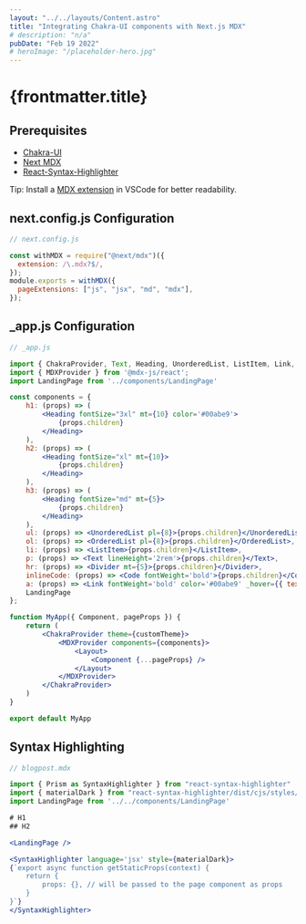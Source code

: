 ```yaml
---
layout: "../../layouts/Content.astro"
title: "Integrating Chakra-UI components with Next.js MDX"
# description: "n/a"
pubDate: "Feb 19 2022"
# heroImage: "/placeholder-hero.jpg"
---
```


# {frontmatter.title}

## Prerequisites

- [Chakra-UI](https://chakra-ui.com/getting-started)
- [Next MDX](https://mdxjs.com/docs/getting-started/#nextjs)
- [React-Syntax-Highlighter](https://www.npmjs.com/package/react-syntax-highlighter)

Tip: Install a [MDX extension](https://marketplace.visualstudio.com/items?itemName=unifiedjs.vscode-mdx) in VSCode for better readability.

## next.config.js Configuration

```jsx
// next.config.js

const withMDX = require("@next/mdx")({
  extension: /\.mdx?$/,
});
module.exports = withMDX({
  pageExtensions: ["js", "jsx", "md", "mdx"],
});
```

## \_app.js Configuration

```jsx
// _app.js

import { ChakraProvider, Text, Heading, UnorderedList, ListItem, Link, ... } from "@chakra-ui/react"
import { MDXProvider } from '@mdx-js/react';
import LandingPage from '../components/LandingPage'

const components = {
    h1: (props) => (
        <Heading fontSize="3xl" mt={10} color='#00abe9'>
            {props.children}
        </Heading>
    ),
    h2: (props) => (
        <Heading fontSize="xl" mt={10}>
            {props.children}
        </Heading>
    ),
    h3: (props) => (
        <Heading fontSize="md" mt={5}>
            {props.children}
        </Heading>
    ),
    ul: (props) => <UnorderedList pl={8}>{props.children}</UnorderedList>,
    ol: (props) => <OrderedList pl={8}>{props.children}</OrderedList>,
    li: (props) => <ListItem>{props.children}</ListItem>,
    p: (props) => <Text lineHeight='2rem'>{props.children}</Text>,
    hr: (props) => <Divider mt={5}>{props.children}</Divider>,
    inlineCode: (props) => <Code fontWeight='bold'>{props.children}</Code>,
    a: (props) => <Link fontWeight='bold' color='#00abe9' _hover={{ textDecoration: 'underline' }} href={props.href} isExternal>{props.children}</Link >,
    LandingPage
};

function MyApp({ Component, pageProps }) {
    return (
        <ChakraProvider theme={customTheme}>
            <MDXProvider components={components}>
                <Layout>
                    <Component {...pageProps} />
                </Layout>
            </MDXProvider>
        </ChakraProvider>
    )
}

export default MyApp
```

## Syntax Highlighting

```jsx
// blogpost.mdx

import { Prism as SyntaxHighlighter } from "react-syntax-highlighter"
import { materialDark } from "react-syntax-highlighter/dist/cjs/styles/prism"
import LandingPage from '../../components/LandingPage'

# H1
## H2

<LandingPage />

<SyntaxHighlighter language='jsx' style={materialDark}>
{`export async function getStaticProps(context) {
    return {
        props: {}, // will be passed to the page component as props
    }
}`}
</SyntaxHighlighter>
```
